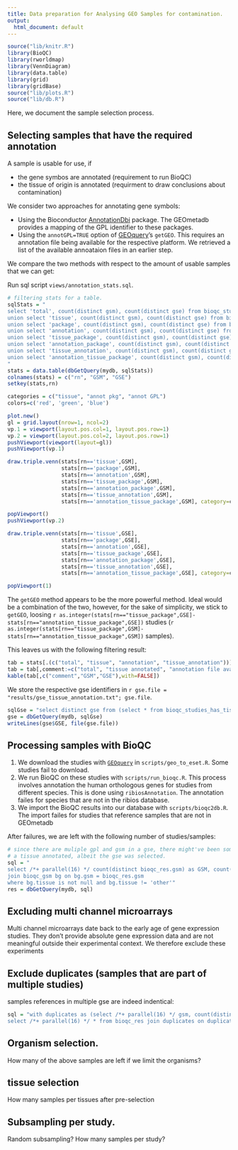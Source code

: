 ```yaml
---
title: Data preparation for Analysing GEO Samples for contamination. 
output: 
  html_document: default
---
```


```r
source("lib/knitr.R")
library(BioQC)
library(rworldmap)
library(VennDiagram)
library(data.table)
library(grid)
library(gridBase)
source("lib/plots.R")
source("lib/db.R")
```

Here, we document the sample selection process. 

## Selecting samples that have the required annotation
A sample is usable for use, if 

* the gene symbos are annotated (requirement to run BioQC)
* the tissue of origin is annotated (requirment to draw conclusions about contamination)

We consider two approaches for annotating gene symbols: 

* Using the Bioconductor [AnnotationDbi](https://bioconductor.org/packages/release/bioc/html/AnnotationDbi.html) package. The GEOmetadb provides a mapping of the GPL identifier to these packages. 
* Using the `annotGPL=TRUE` option of [GEOquery](https://bioconductor.org/packages/release/bioc/html/GEOquery.html)'s `getGEO`. This requires an annotation file being available for the respective platform. We retrieved a list of the available annoataion files in an earlier step. 

We compare the two methods with respect to the amount of usable samples that we can get: 
 
Run sql script
`views/annotation_stats.sql`.
 
```r
# filtering stats for a table. 
sqlStats = "
select 'total', count(distinct gsm), count(distinct gse) from bioqc_studies_total
union select 'tissue', count(distinct gsm), count(distinct gse) from bioqc_studies_has_tissue
union select 'package', count(distinct gsm), count(distinct gse) from bioqc_studies_has_package
union select 'annotation', count(distinct gsm), count(distinct gse) from bioqc_studies_has_annot
union select 'tissue_package', count(distinct gsm), count(distinct gse) from (select * from bioqc_studies_has_tissue intersect select * from bioqc_studies_has_package) u1
union select 'annotation_package', count(distinct gsm), count(distinct gse) from (select * from bioqc_studies_has_annot intersect select * from bioqc_studies_has_package) u2
union select 'tissue_annotation', count(distinct gsm), count(distinct gse) from (select * from bioqc_studies_has_tissue intersect select * from bioqc_studies_has_annot) u3
union select 'annotation_tissue_package', count(distinct gsm), count(distinct gse) from (select * from bioqc_studies_has_tissue intersect select * from bioqc_studies_has_package intersect select * from bioqc_studies_has_annot) u4
"
stats = data.table(dbGetQuery(mydb, sqlStats))
colnames(stats) = c("rn", "GSM", "GSE")
setkey(stats,rn)

categories = c("tissue", "annot pkg", "annot GPL")
colors=c('red', 'green', 'blue')

plot.new()
gl = grid.layout(nrow=1, ncol=2)
vp.1 = viewport(layout.pos.col=1, layout.pos.row=1)
vp.2 = viewport(layout.pos.col=2, layout.pos.row=1)
pushViewport(viewport(layout=gl))
pushViewport(vp.1)

draw.triple.venn(stats[rn=='tissue',GSM], 
                 stats[rn=='package',GSM], 
                 stats[rn=='annotation',GSM], 
                 stats[rn=='tissue_package',GSM],
                 stats[rn=='annotation_package',GSM], 
                 stats[rn=='tissue_annotation',GSM], 
                 stats[rn=='annotation_tissue_package',GSM], category=categories, fill=colors)

popViewport()
pushViewport(vp.2)

draw.triple.venn(stats[rn=='tissue',GSE], 
                 stats[rn=='package',GSE], 
                 stats[rn=='annotation',GSE], 
                 stats[rn=='tissue_package',GSE],
                 stats[rn=='annotation_package',GSE], 
                 stats[rn=='tissue_annotation',GSE], 
                 stats[rn=='annotation_tissue_package',GSE], category=categories, fill=colors)

popViewport(1)
```

The `getGEO` method appears to be the more powerful method. Ideal would be a combination of the two, however, for the sake of simplicity, we stick to `getGEO`, loosing `r as.integer(stats[rn=="tissue_package",GSE]-stats[rn=="annotation_tissue_package",GSE])` studies (`r as.integer(stats[rn=="tissue_package",GSM]-stats[rn=="annotation_tissue_package",GSM])` samples). 

This leaves us with the following filtering result: 
```r
tab = stats[.(c("total", "tissue", "annotation", "tissue_annotation"))]
tab = tab[,comment:=c("total", "tissue annotated", "annotation file available", "tissue and annotation file")]
kable(tab[,c("comment","GSM","GSE"),with=FALSE])
```

We store the respective gse identifiers in ``r gse.file = "results/gse_tissue_annotation.txt"; gse.file``. 
```r
sqlGse = "select distinct gse from (select * from bioqc_studies_has_tissue intersect select * from bioqc_studies_has_annot) u"
gse = dbGetQuery(mydb, sqlGse)
writeLines(gse$GSE, file(gse.file))
```


## Processing samples with BioQC

1. We download the studies with [`GEOquery`](https://bioconductor.org/packages/release/bioc/html/GEOquery.html) in `scripts/geo_to_eset.R`. Some studies fail to download. 
2. We run BioQC on these studies with `scripts/run_bioqc.R`. This process involves annotation the human orthologous genes for studies from different species. This is done using `ribiosAnnotation`. The annotation failes for species that are not in the ribios database. 
3. We import the BioQC results into our database with `scripts/bioqc2db.R`. The import failes for studies that reference samples that are not in GEOmetadb

After failures, we are left with the following number of studies/samples:

```r
# since there are muliple gpl and gsm in a gse, there might've been some gsm inserted, that don't have 
# a tissue annotated, albeit the gse was selected. 
sql = "
select /*+ parallel(16) */ count(distinct bioqc_res.gsm) as GSM, count(distinct bioqc_res.gse) as GSE from bioqc_res 
join bioqc_gsm bg on bg.gsm = bioqc_res.gsm
where bg.tissue is not null and bg.tissue != 'other'"
res = dbGetQuery(mydb, sql)

```


## Excluding multi channel microarrays

Multi channel microarrays date back to the early age of gene expression studies. They don't provide absolute gene expression data and are not meaningful outside their experimental context. We therefore exclude these experiments

## Exclude duplicates (samples that are part of multiple studies)
samples references in multiple gse are indeed indentical:
```r
sql = "with duplicates as (select /*+ parallel(16) */ gsm, count(distinct gse) from bioqc_res group by gsm having count(distinct gse) > 1)
select /*+ parallel(16) */ * from bioqc_res join duplicates on duplicates.gsm = bioqc_res.gsm order by signature, bioqc_res.gsm"
```


## Organism selection. 

How many of the above samples are left if we limit the organisms? 

## tissue selection
How many samples per tissues after pre-selection



## Subsampling per study. 
Random subsampling?
How many samples per study? 